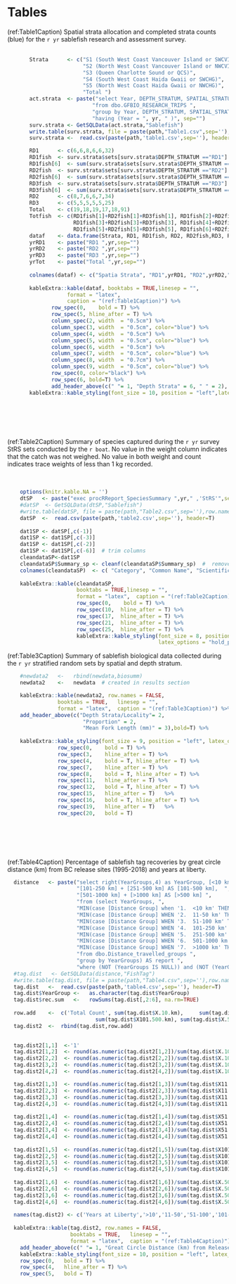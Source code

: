 # Tables
(ref:Table1Caption) Spatial strata allocation and completed strata counts (blue) for the `r yr` sablefish research and assessment survey.
\ \
\ \

```r

       Strata      <- c("S1 (South West Coast Vancouver Island or SWCVI)",
                        "S2 (North West Coast Vancouver Island or NWCVI)",
                        "S3 (Queen Charlotte Sound or QCS)",
                        "S4 (South West Coast Haida Gwaii or SWCHG)",
                        "S5 (North West Coast Haida Gwaii or NWCHG)",
                        "Total ")
       act.strata  <- paste("select Year, DEPTH_STRATUM, SPATIAL_STRATUM, COUNT([SET]) AS sets ",
                           "from dbo.GFBIO_RESEARCH_TRIPS ",
                           "group by Year, DEPTH_STRATUM, SPATIAL_STRATUM ",
                           "having (Year = ", yr, " )", sep="")
       surv.strata <- GetSQLData(act.strata,"Sablefish")
       write.table(surv.strata, file = paste(path,"Table1.csv",sep=''),row.names=FALSE, na="",col.names=TRUE, sep=",")
       surv.strata <-  read.csv(paste(path,'table1.csv',sep=''), header=T)

       RD1      <- c(6,6,8,6,6,32)
       RD1fish  <- surv.strata$sets[surv.strata$DEPTH_STRATUM =="RD1"]
       RD1fish[6]  <- sum(surv.strata$sets[surv.strata$DEPTH_STRATUM =="RD1"])
       RD2fish  <- surv.strata$sets[surv.strata$DEPTH_STRATUM =="RD2"]
       RD2fish[6]  <- sum(surv.strata$sets[surv.strata$DEPTH_STRATUM =="RD2"])
       RD3fish  <- surv.strata$sets[surv.strata$DEPTH_STRATUM =="RD3"]
       RD3fish[6]  <- sum(surv.strata$sets[surv.strata$DEPTH_STRATUM =="RD3"])     
       RD2      <- c(8,7,6,6,7,34)
       RD3      <- c(5,5,5,5,5,25)
       Total    <- c(19,18,19,17,18,91)
       Totfish  <- c(RD1fish[1]+RD2fish[1]+RD3fish[1], RD1fish[2]+RD2fish[2]+RD3fish[2],
                     RD1fish[3]+RD2fish[3]+RD3fish[3], RD1fish[4]+RD2fish[4]+RD3fish[4],
                     RD1fish[5]+RD2fish[5]+RD3fish[5], RD1fish[6]+RD2fish[6]+RD3fish[6]) # addition
       dataf    <- data.frame(Strata, RD1, RD1fish, RD2, RD2fish,RD3, RD3fish, Total, Totfish) 
       yrRD1    <- paste("RD1 ",yr,sep="")
       yrRD2    <- paste("RD2 ",yr,sep="")
       yrRD3    <- paste("RD3 ",yr,sep="")
       yrTot    <- paste("Total ",yr,sep="")
       
       colnames(dataf) <- c("Spatia Strata", "RD1",yrRD1, "RD2",yrRD2,"RD3",yrRD3,"Total",yrTot)
   
       kableExtra::kable(dataf, booktabs = TRUE,linesep = "",
                   format = "latex",
                   caption = "(ref:Table1Caption)") %>%
              row_spec(0,    bold = T) %>%
              row_spec(5, hline_after = T) %>%
              column_spec(2, width  = "0.5cm") %>%
              column_spec(3, width  = "0.5cm", color="blue") %>%
              column_spec(4, width  = "0.5cm") %>%
              column_spec(5, width  = "0.5cm", color="blue") %>% 
              column_spec(6, width  = "0.5cm") %>% 
              column_spec(7, width  = "0.5cm", color="blue") %>%          
              column_spec(8, width  = "0.7cm") %>%
              column_spec(9, width  = "0.5cm", color="blue") %>% 
              row_spec(0, color="black") %>%
              row_spec(6, bold=T) %>%
              add_header_above(c(" "= 1, "Depth Strata" = 6, " " = 2), bold=T) %>%
       kableExtra::kable_styling(font_size = 10, position = "left",latex_options = "hold_position")
  
  
```
\ \
\ \
\ \
(ref:Table2Caption) Summary of species captured during the `r yr` survey StRS sets conducted by the `r boat`. No value in the weight column indicates that the catch was not weighed. No value in both weight and count indicates trace weights of less than 1 kg recorded.
\ \
\ \
\ \

```r

    options(knitr.kable.NA = '')
    dtSP   <- paste("exec procRReport_SpeciesSummary ",yr," ,'StRS'",sep="")
    #datSP  <- GetSQLData(dtSP,"Sablefish")
    #write.table(datSP, file = paste(path,"Table2.csv",sep=''),row.names=FALSE, na="",col.names=TRUE, sep=",")
    datSP  <-  read.csv(paste(path,'table2.csv',sep=''), header=T)
       
    dat1SP <- datSP[,c(-1)] 
    dat1SP <- dat1SP[,c(-3)]
    dat1SP <- dat1SP[,c(-2)]
    dat1SP <- dat1SP[,c(-6)]  # trim columns
    cleandataSP<-dat1SP
    cleandataSP$Summary_sp <- cleanf(cleandataSP$Summary_sp)  #  remove duplicates function
    colnames(cleandataSP)  <- c( "Category", "Common Name", "Scientific Name" , "Count", "Weight(kg)")
    
    kableExtra::kable(cleandataSP,
                      booktabs = TRUE,linesep = "",
                      format = "latex",  caption = "(ref:Table2Caption)") %>%
                      row_spec(0,    bold = T) %>%
                      row_spec(10,  hline_after = T) %>%
                      row_spec(17,  hline_after = T) %>%
                      row_spec(21,  hline_after = T) %>%
                      row_spec(25,  hline_after = T) %>%
                      kableExtra::kable_styling(font_size = 8, position = "left",
                                                latex_options = "hold_position")
```
\clearpage

(ref:Table3Caption) Summary of sablefish biological data collected during the `r yr` stratified random sets by spatial and depth stratum.

```r

    #newdata2   <-   rbind(newdata,biosumm)
    newdata2    <-   newdata  # created in results section

    kableExtra::kable(newdata2, row.names = FALSE,
                booktabs = TRUE,   linesep = "",
                format = "latex",  caption = "(ref:Table3Caption)") %>% 
    add_header_above(c("Depth Strata/Locality"= 2,
                        "Proportion" = 2, 
                        "Mean Fork Length (mm)" = 3),bold=T) %>%
      
    kableExtra::kable_styling(font_size = 9, position = "left", latex_options = "hold_position") %>%
                row_spec(0,    bold = T) %>%
                row_spec(3,    hline_after = T) %>%
                row_spec(4,    bold = T, hline_after = T) %>%
                row_spec(7,    hline_after = T) %>% 
                row_spec(8,    bold = T, hline_after = T) %>%      
                row_spec(11,   hline_after = T) %>%
                row_spec(12,   bold = T, hline_after = T) %>%      
                row_spec(15,   hline_after = T)   %>% 
                row_spec(16,   bold = T, hline_after = T) %>%   
                row_spec(19,   hline_after = T)   %>% 
                row_spec(20,   bold = T)
      
```
\ \
\ \
\ \

(ref:Table4Caption) Percentage of sablefish tag recoveries by great circle distance (km) from BC release sites (1995-2018) and years at liberty. 

```r

  distance   <- paste("select right(YearGroups,4) as YearGroup, [<10 km], [11-50 km], [51-100 km], ",
                      "[101-250 km] + [251-500 km] AS [101-500 km],  ",
                      "[501-1000 km] + [>1000 km] AS [>500 km] ",
                      "from (select YearGroups, ",
                      "MIN(case [Distance Group] when '1.  <10 km' THEN CountTags END) AS [<10 km], ", 
                      "MIN(case [Distance Group] WHEN '2.  11-50 km' THEN CountTags END) AS [11-50 km],  ",
                      "MIN(case [Distance Group] WHEN '3.  51-100 km' THEN CountTags END) AS [51-100 km],  ",
                      "MIN(case [Distance Group] WHEN '4.  101-250 km' THEN CountTags END) AS [101-250 km],  ",
                      "MIN(case [Distance Group] WHEN '5.  251-500 km' THEN CountTags END) AS [251-500 km],  ",
                      "MIN(case [Distance Group] WHEN '6.  501-1000 km' THEN CountTags END) AS [501-1000 km],  ",
                      "MIN(case [Distance Group] WHEN '7.  >1000 km' THEN CountTags END) AS [>1000 km] ",
                      "from dbo.Distance_travelled_groups ",
                      "group by YearGroups) AS report ",
                      "where (NOT (YearGroups IS NULL)) and (NOT (YearGroups = 'Grp0.  0'))", sep="")
  #tag.dist   <- GetSQLData(distance,"FishTag")
  #write.table(tag.dist, file = paste(path,"Table4.csv",sep=''),row.names=FALSE, na="",col.names=TRUE, sep=",")
  tag.dist   <-  read.csv(paste(path,'table4.csv',sep=''), header=T)
  tag.dist$YearGroup <-   as.character(tag.dist$YearGroup)
  tag.dist$rec.sum   <-   rowSums(tag.dist[,2:6], na.rm=TRUE)
  
  row.add    <-  c('Total Count', sum(tag.dist$X.10.km),     sum(tag.dist$X11.50.km),  sum(tag.dist$X51.100.km),
                            sum(tag.dist$X101.500.km), sum(tag.dist$X.500.km) ,  sum(tag.dist$rec.sum) )
  tag.dist2  <-  rbind(tag.dist,row.add)
  

  tag.dist2[1,1]  <-'1'
  tag.dist2[1,2]  <- round(as.numeric(tag.dist2[1,2])/sum(tag.dist$X.10.km) *100.0,1)
  tag.dist2[2,2]  <- round(as.numeric(tag.dist2[2,2])/sum(tag.dist$X.10.km) *100.0,1)
  tag.dist2[3,2]  <- round(as.numeric(tag.dist2[3,2])/sum(tag.dist$X.10.km) *100.0,1)  
  tag.dist2[4,2]  <- round(as.numeric(tag.dist2[4,2])/sum(tag.dist$X.10.km) *100.0,1) 

  tag.dist2[1,3]  <- round(as.numeric(tag.dist2[1,3])/sum(tag.dist$X11.50.km) *100.0,1)
  tag.dist2[2,3]  <- round(as.numeric(tag.dist2[2,3])/sum(tag.dist$X11.50.km) *100.0,1)
  tag.dist2[3,3]  <- round(as.numeric(tag.dist2[3,3])/sum(tag.dist$X11.50.km) *100.0,1)  
  tag.dist2[4,3]  <- round(as.numeric(tag.dist2[4,3])/sum(tag.dist$X11.50.km) *100.0,1) 
  
  tag.dist2[1,4]  <- round(as.numeric(tag.dist2[1,4])/sum(tag.dist$X51.100.km) *100.0,1)
  tag.dist2[2,4]  <- round(as.numeric(tag.dist2[2,4])/sum(tag.dist$X51.100.km) *100.0,1)
  tag.dist2[3,4]  <- round(as.numeric(tag.dist2[3,4])/sum(tag.dist$X51.100.km) *100.0,1)  
  tag.dist2[4,4]  <- round(as.numeric(tag.dist2[4,4])/sum(tag.dist$X51.100.km) *100.0,1)  
  
  tag.dist2[1,5]  <- round(as.numeric(tag.dist2[1,5])/sum(tag.dist$X101.500.km) *100.0,1)
  tag.dist2[2,5]  <- round(as.numeric(tag.dist2[2,5])/sum(tag.dist$X101.500.km) *100.0,1)
  tag.dist2[3,5]  <- round(as.numeric(tag.dist2[3,5])/sum(tag.dist$X101.500.km) *100.0,1)  
  tag.dist2[4,5]  <- round(as.numeric(tag.dist2[4,5])/sum(tag.dist$X101.500.km) *100.0,1) 
  
  tag.dist2[1,6]  <- round(as.numeric(tag.dist2[1,6])/sum(tag.dist$X.500.km) *100.0,1)
  tag.dist2[2,6]  <- round(as.numeric(tag.dist2[2,6])/sum(tag.dist$X.500.km) *100.0,1)
  tag.dist2[3,6]  <- round(as.numeric(tag.dist2[3,6])/sum(tag.dist$X.500.km) *100.0,1)  
  tag.dist2[4,6]  <- round(as.numeric(tag.dist2[4,6])/sum(tag.dist$X.500.km) *100.0,1)   
  
  names(tag.dist2) <- c('Years at Liberty','>10','11-50','51-100','101-500','>500','Recovery Count')
  
  kableExtra::kable(tag.dist2, row.names = FALSE,
                    booktabs = TRUE,   linesep = "",
                    format = "latex",  caption = "(ref:Table4Caption)")  %>% 
    add_header_above(c(" "= 1, "Great Circle Distance (km) from Release Location" = 5, " " = 1),bold=T)  %>%
    kableExtra::kable_styling(font_size = 10, position = "left", latex_options = "hold_position")  %>%
    row_spec(0,   bold = T) %>%
    row_spec(4,   hline_after = T) %>%
    row_spec(5,   bold = T)

```
\clearpage



